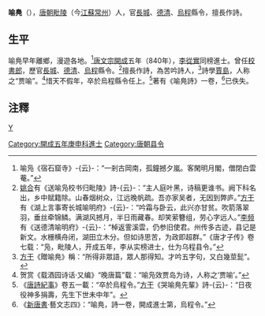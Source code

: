 '''喻鳧'''（{{bd|？||？||}}），[[唐朝|唐朝]][[毗陵|毗陵]]（今[[江蘇|江蘇]][[常州|常州]]）人，官[[長城縣|長城]]、[[德清|德清]]、[[烏程|烏程]]縣令，擅長作詩。
== 生平 ==
喻鳧早年離鄉，漫遊各地。<ref>喻凫《宿石窟寺》-{云}-：“一剎古岡南，孤鐘撼夕嵐。客閑明月閣，僧閉白雲菴。”</ref>[[唐文宗|唐文宗]][[開成|開成]]五年（840年），[[李從實|李從實]]同榜進士。曾任[[校書郎|校書郎]]，歷官[[長城縣|長城]]、[[德清|德清]]、[[烏程|烏程]]縣令。<ref>[[姚合|姚合]]有《送喻凫校书归毗陵》詩-{云}-：“主人庭叶黑，诗稿更谁书。阙下科名出，乡中赋籍除。山春烟树众，江远晚帆疏。吾亦家吴者，无因到弊庐。”[[方干|方干]]有《湖上言事寄长城喻明府》-{云}-：“吟霜与卧云，此兴亦甘贫。吹箭落翠羽，垂丝牵锦鳞。满湖风撼月，半日雨藏春。却笑萦簪组，劳心字远人。”[[李频|李频]]有《送德清喻明府》-{云}-：“棹返霅溪雲，仍参旧使君。州传多古迹，县记是新文。水栅横舟闭，湖田立木分。但如诗思苦，为政即超群。”《唐才子传》卷七载：“凫，毗陵人，开成五年，李从实榜进士，仕为乌程县令。”</ref>擅長作詩，為苦吟詩人，<ref>[[方干|方干]]《贈喻鳧》稱：“所得非眾語，眾人那得知。才吟五字句，又白幾莖髭”。</ref>詩學[[賈島|賈島]]，人称之“贾喻”。<ref>贺赏《载酒园诗话·又编》“晚唐篇”载：“喻凫效贾岛为诗，人称之‘贾喻’。”</ref>惜天不假年，卒於烏程縣令任上。<ref>《[[唐詩紀事|唐詩紀事]]》卷五一載：“卒於烏程令。”[[方干|方干]]《哭喻鳧先輩》詩-{云}-：“日夜役神多捐壽，先生下世未中年”。</ref>著有《喻鳧詩》一卷，<ref>《[[新唐書|新唐書]]·藝文志四》：“喻鳧，詩一卷，開成進士第，烏程令。”</ref>已佚失。

==注釋==
{{reflist|2}}
[[category:唐朝官員|Y]]
[[Category:開成五年庚申科進士|Category:開成五年庚申科進士]]
[[Category:唐朝县令|Category:唐朝县令]]
